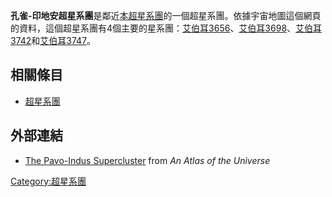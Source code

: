 '''孔雀-印地安超星系團'''是鄰近[[室女超星系團|本超星系團]]的一個超星系團。依據宇宙地圖這個網頁的資料，這個超星系團有4個主要的星系團：[[艾伯耳3656|艾伯耳3656]]、[[艾伯耳3698|艾伯耳3698]]、[[艾伯耳3742|艾伯耳3742]]和[[艾伯耳3747|艾伯耳3747]]。

== 相關條目 ==
* [[超星系團|超星系團]]

== 外部連結 ==
* [http://www.atlasoftheuniverse.com/superc/pavind.html The Pavo-Indus Supercluster] {{Wayback|url=http://www.atlasoftheuniverse.com/superc/pavind.html |date=20060515171710 }} from ''An Atlas of the Universe''

[[Category:超星系團|Category:超星系團]]

{{Galaxy-stub}}